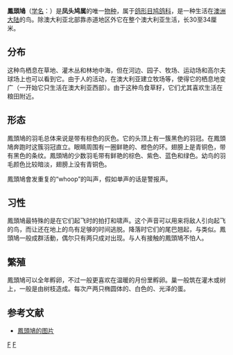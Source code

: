 {{Speciesbox
| status = LC
| status_system = iucn3.1
| status_ref = <ref>{{IUCN|id=22690676 |title=''Ocyphaps lophotes'' |assessors=[[BirdLife_International|BirdLife International]] |assessor-link=BirdLife International |version=2017.1 |year=2016 |accessdate=1 October 2016}}</ref>
| image = Crested Pigeon Nov09.jpg
| image_caption = 攝於[[澳洲|澳洲]][[墨爾本|墨爾本]]
| display parents=3
| parent_authority=[[G._R._Gray|G. R. Gray]], 1842
| taxon = Ocyphaps lophotes
| authority = ([[Coenraad_Jacob_Temminck|Temminck]], 1822)
}}

'''鳳頭鳩'''（[[学名|学名]]：''{{lang|la|Ocyphaps lophotes}}''）是'''凤头鸠属'''的唯一[[物种|物种]]，属于[[鸽形目|鸽形目]][[鸠鸽科|鸠鸽科]]，是一种生活在[[澳大利亚|澳洲大陆]]的鸟。除澳大利亚北部靠赤道地区外它在整个澳大利亚生活，长30至34厘米。

==分布==
这种鸟栖息在草地、灌木丛和林地中海，但在河边、园子、牧场、运动场和高尔夫球场上也可以看到它。由于人的活动，在澳大利亚建立牧场等，使得它的栖息地变广（一开始它只生活在澳大利亚西部）。由于这种鸟食草籽，它们尤其喜欢生活在粮田附近。

==形态==
鳳頭鳩的羽毛总体来说是带有棕色的灰色。它的头顶上有一簇黑色的羽冠。在鳳頭鳩奔跑时这簇羽冠直立。眼睛周围有一圈鲜艳的、橙色的环。翅膀上是青铜色，带有黑色的条纹。鳳頭鳩的少数羽毛带有鲜艳的棕色、紫色、蓝色和绿色。幼鸟的羽毛颜色比较暗淡，翅膀上没有青铜色。

鳳頭鳩會发重复的“whoop”的叫声，假如单声的话是警报声。

==习性==
鳳頭鳩最特殊的是在它们起飞时的拍打和啸声。这个声音可以用来将敌人引向起飞的鸟，而让还在地上的鸟有足够的时间逃脱。降落时它们的尾巴翘起，与{{link-en|髻鸠|Topknot pigeon}}类似。鳳頭鳩一般成群活動，偶尔只有两只成对出现。与人有接触的鳳頭鳩不怕人。

==繁殖==
鳳頭鳩可以全年孵卵，不过一般更喜欢在温暖的月份里孵卵。巢一般筑在灌木或树上，一般是由树枝造成。每次产两只椭圆体的、白色的、光泽的蛋。

== 参考文献 ==
{{Reflist}}
* [http://www.bushpea.com/bd/pg/all/c/crested%20pigeon%2001.html 鳳頭鳩的图片]
{{Taxonbar|from=Q167857}}

[[Category:凤头鸠属|F]]
[[Category:1842年描述的鳥類|F]]